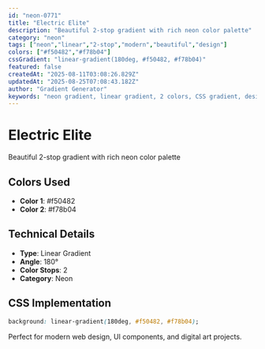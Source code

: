 ```yaml
---
id: "neon-0771"
title: "Electric Elite"
description: "Beautiful 2-stop gradient with rich neon color palette"
category: "neon"
tags: ["neon","linear","2-stop","modern","beautiful","design"]
colors: ["#f50482","#f78b04"]
cssGradient: "linear-gradient(180deg, #f50482, #f78b04)"
featured: false
createdAt: "2025-08-11T03:08:26.829Z"
updatedAt: "2025-08-25T07:08:43.182Z"
author: "Gradient Generator"
keywords: "neon gradient, linear gradient, 2 colors, CSS gradient, design, #f50482, #f78b04"
---
```


# Electric Elite

Beautiful 2-stop gradient with rich neon color palette

## Colors Used
- **Color 1**: #f50482
- **Color 2**: #f78b04

## Technical Details
- **Type**: Linear Gradient
- **Angle**: 180°
- **Color Stops**: 2
- **Category**: Neon

## CSS Implementation
```css
background: linear-gradient(180deg, #f50482, #f78b04);
```

Perfect for modern web design, UI components, and digital art projects.
